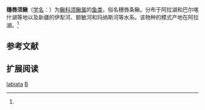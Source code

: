 {{Speciesbox
| name = 穗唇须鳅
| status = 
| status_system = 
| image = 
| genus = Barbatula
| species = labiata
| authority = Kessler, 1874<ref name='id6325'>{{cite web| url =http://www.bioinfo.cn/db05/BjdwSpecies.php?action=view&id=6325| title =穗唇须鳅| work =中国动物物种编目数据库| publisher =中国科学院微生物研究所| author =中国科学院动物研究所| accessdate =2009-04-11| deadurl =yes| archiveurl =https://web.archive.org/web/20160305035951/http://www.bioinfo.cn/db05/BjdwSpecies.php?action=view&id=6325| archivedate =2016-03-05}}</ref>
| synonyms = 
}}

'''穗唇须鳅'''（[[学名|学名]]：{{lang|la|''Barbatula labiata''}}）为[[鳅科|鳅科]][[须鳅属|须鳅属]]的[[鱼类|鱼类]]，俗名穗唇条鳅。分布于阿拉湖和巴尔喀什湖等地以及新疆的伊犁河、额敏河和玛纳斯河等水系。该物种的模式产地在阿拉湖。<ref name='id6325'/>

== 参考文献 ==
{{reflist}}

== 扩展阅读 ==
{{refbegin}}
{{wikispecies-inline|Barbatula labiata|穗唇须鳅}}
{{refend}}
{{Taxonbar|from=Q2657601}}

[[Category:须鳅属|labiata]]
[[Category:1874年描述的魚類|B]]


{{鯉形目小作品}}